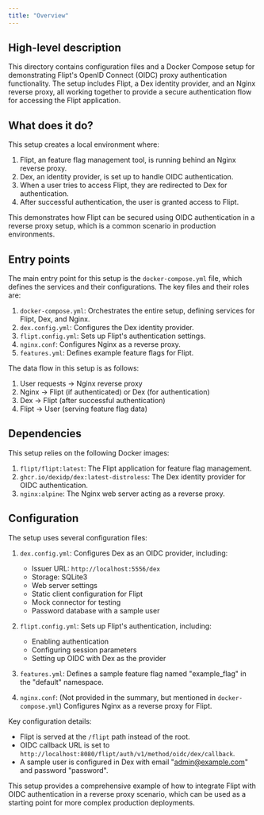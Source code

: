 ```yaml
---
title: "Overview"
---
```


## High-level description
This directory contains configuration files and a Docker Compose setup for demonstrating Flipt's OpenID Connect (OIDC) proxy authentication functionality. The setup includes Flipt, a Dex identity provider, and an Nginx reverse proxy, all working together to provide a secure authentication flow for accessing the Flipt application.

## What does it do?
This setup creates a local environment where:

1. Flipt, an feature flag management tool, is running behind an Nginx reverse proxy.
2. Dex, an identity provider, is set up to handle OIDC authentication.
3. When a user tries to access Flipt, they are redirected to Dex for authentication.
4. After successful authentication, the user is granted access to Flipt.

This demonstrates how Flipt can be secured using OIDC authentication in a reverse proxy setup, which is a common scenario in production environments.

## Entry points
The main entry point for this setup is the `docker-compose.yml` file, which defines the services and their configurations. The key files and their roles are:

1. `docker-compose.yml`: Orchestrates the entire setup, defining services for Flipt, Dex, and Nginx.
2. `dex.config.yml`: Configures the Dex identity provider.
3. `flipt.config.yml`: Sets up Flipt's authentication settings.
4. `nginx.conf`: Configures Nginx as a reverse proxy.
5. `features.yml`: Defines example feature flags for Flipt.

The data flow in this setup is as follows:
1. User requests -&gt; Nginx reverse proxy
2. Nginx -&gt; Flipt (if authenticated) or Dex (for authentication)
3. Dex -&gt; Flipt (after successful authentication)
4. Flipt -&gt; User (serving feature flag data)

## Dependencies
This setup relies on the following Docker images:

1. `flipt/flipt:latest`: The Flipt application for feature flag management.
2. `ghcr.io/dexidp/dex:latest-distroless`: The Dex identity provider for OIDC authentication.
3. `nginx:alpine`: The Nginx web server acting as a reverse proxy.

## Configuration
The setup uses several configuration files:

1. `dex.config.yml`: Configures Dex as an OIDC provider, including:
   - Issuer URL: `http://localhost:5556/dex`
   - Storage: SQLite3
   - Web server settings
   - Static client configuration for Flipt
   - Mock connector for testing
   - Password database with a sample user

2. `flipt.config.yml`: Sets up Flipt's authentication, including:
   - Enabling authentication
   - Configuring session parameters
   - Setting up OIDC with Dex as the provider

3. `features.yml`: Defines a sample feature flag named "example_flag" in the "default" namespace.

4. `nginx.conf`: (Not provided in the summary, but mentioned in `docker-compose.yml`) Configures Nginx as a reverse proxy for Flipt.

Key configuration details:

- Flipt is served at the `/flipt` path instead of the root.
- OIDC callback URL is set to `http://localhost:8080/flipt/auth/v1/method/oidc/dex/callback`.
- A sample user is configured in Dex with email "admin@example.com" and password "password".

This setup provides a comprehensive example of how to integrate Flipt with OIDC authentication in a reverse proxy scenario, which can be used as a starting point for more complex production deployments.
